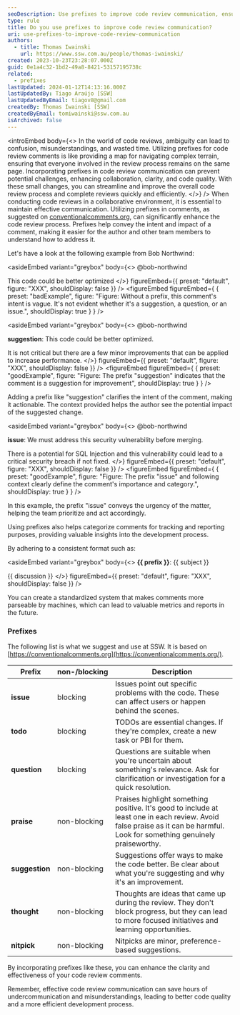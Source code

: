 ```yaml
---
seoDescription: Use prefixes to improve code review communication, ensuring clarity and collaboration among developers, and streamline the overall code review process.
type: rule
title: Do you use prefixes to improve code review communication?
uri: use-prefixes-to-improve-code-review-communication
authors:
  - title: Thomas Iwainski
    url: https://www.ssw.com.au/people/thomas-iwainski/
created: 2023-10-23T23:28:07.000Z
guid: 0e1a4c32-1bd2-49a8-8421-53157195738c
related:
  - prefixes
lastUpdated: 2024-01-12T14:13:16.000Z
lastUpdatedBy: Tiago Araújo [SSW]
lastUpdatedByEmail: tiagov8@gmail.com
createdBy: Thomas Iwainski [SSW]
createdByEmail: tomiwainski@ssw.com.au
isArchived: false
---
```


<introEmbed
  body={<>
In the world of code reviews, ambiguity can lead to confusion, misunderstandings, and wasted time. Utilizing prefixes for code review comments is like providing a map for navigating complex terrain, ensuring that everyone involved in the review process remains on the same page. Incorporating prefixes in code review communication can prevent potential challenges, enhancing collaboration, clarity, and code quality. With these small changes, you can streamline and improve the overall code review process and complete reviews quickly and efficiently.
  </>}
/>
When conducting code reviews in a collaborative environment, it is essential to maintain effective communication. Utilizing prefixes in comments, as suggested on [conventionalcomments.org](https://conventionalcomments.org), can significantly enhance the code review process. Prefixes help convey the intent and impact of a comment, making it easier for the author and other team members to understand how to address it.

Let's have a look at the following example from Bob Northwind:


<asideEmbed
  variant="greybox"
  body={<>
    @bob-northwind

This code could be better optimized
  </>}
  figureEmbed={{
    preset: "default",
    figure: "XXX",
    shouldDisplay: false
  }}
/>
<figureEmbed figureEmbed={ {
  preset: "badExample",
  figure: "Figure: Without a prefix, this comment's intent is vague. It's not evident whether it's a suggestion, a question, or an issue.",
  shouldDisplay: true
} } />



<asideEmbed
  variant="greybox"
  body={<>
    @bob-northwind

**suggestion**: This code could be better optimized.

It is not critical but there are a few minor improvements that can be applied to increase performance.
  </>}
  figureEmbed={{
    preset: "default",
    figure: "XXX",
    shouldDisplay: false
  }}
/>
<figureEmbed figureEmbed={ {
  preset: "goodExample",
  figure: "Figure: The prefix \"suggestion\" indicates that the comment is a suggestion for improvement",
  shouldDisplay: true
} } />


Adding a prefix like "suggestion" clarifies the intent of the comment, making it actionable. The context provided helps the author see the potential impact of the suggested change.


<asideEmbed
  variant="greybox"
  body={<>
    @bob-northwind

**issue**: We must address this security vulnerability before merging.

There is a potential for SQL Injection and this vulnerability could lead to a critical security breach if not fixed.
  </>}
  figureEmbed={{
    preset: "default",
    figure: "XXX",
    shouldDisplay: false
  }}
/>
<figureEmbed figureEmbed={ {
  preset: "goodExample",
  figure: "Figure: The prefix \"issue\" and following context clearly define the comment's importance and category.",
  shouldDisplay: true
} } />


In this example, the prefix "issue" conveys the urgency of the matter, helping the team prioritize and act accordingly.

Using prefixes also helps categorize comments for tracking and reporting purposes, providing valuable insights into the development process.

By adhering to a consistent format such as:


<asideEmbed
  variant="greybox"
  body={<>
    **&#123;&#123; prefix &#125;&#125;**: &#123;&#123; subject &#125;&#125;

&#123;&#123; discussion &#125;&#125;
  </>}
  figureEmbed={{
    preset: "default",
    figure: "XXX",
    shouldDisplay: false
  }}
/>


You can create a standardized system that makes comments more parseable by machines, which can lead to valuable metrics and reports in the future.

### Prefixes

The following list is what we suggest and use at SSW. It is based on [https://conventionalcomments.org](https://conventionalcomments.org/).

| Prefix         | non-/blocking | Description                                                                                                                                                                 |
| -------------- | ------------- | --------------------------------------------------------------------------------------------------------------------------------------------------------------------------- |
| **issue**      | blocking      | Issues point out specific problems with the code. These can affect users or happen behind the scenes.                                                                       |
| **todo**       | blocking      | TODOs are essential changes. If they're complex, create a new task or PBI for them.                                                                                         |
| **question**   | blocking      | Questions are suitable when you're uncertain about something's relevance. Ask for clarification or investigation for a quick resolution.                                    |
| **praise**     | non-blocking  | Praises highlight something positive. It's good to include at least one in each review. Avoid false praise as it can be harmful. Look for something genuinely praiseworthy. |
| **suggestion** | non-blocking  | Suggestions offer ways to make the code better. Be clear about what you're suggesting and why it's an improvement.                                                          |
| **thought**    | non-blocking  | Thoughts are ideas that came up during the review. They don't block progress, but they can lead to more focused initiatives and learning opportunities.                     |
| **nitpick**    | non-blocking  | Nitpicks are minor, preference-based suggestions.                                                                                                                           |

By incorporating prefixes like these, you can enhance the clarity and effectiveness of your code review comments.

Remember, effective code review communication can save hours of undercommunication and misunderstandings, leading to better code quality and a more efficient development process.
